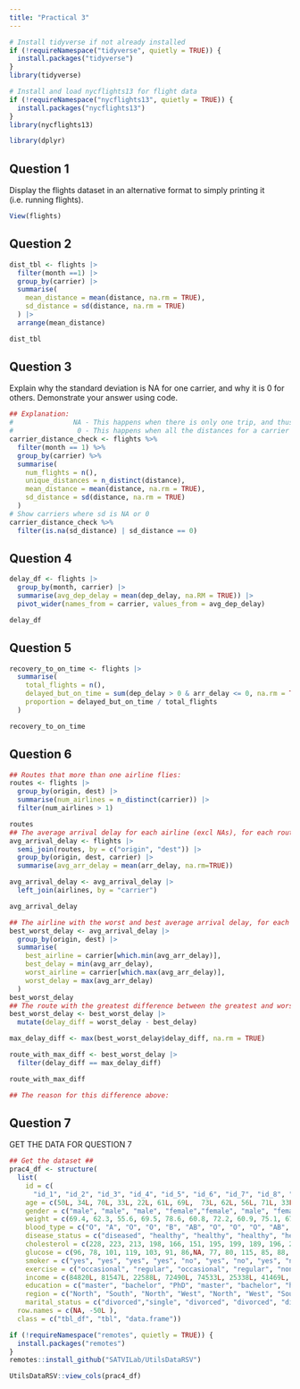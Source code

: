 ```yaml
---
title: "Practical 3"
---
```


```r
# Install tidyverse if not already installed
if (!requireNamespace("tidyverse", quietly = TRUE)) {
  install.packages("tidyverse")
}
library(tidyverse)

# Install and load nycflights13 for flight data
if (!requireNamespace("nycflights13", quietly = TRUE)) {
  install.packages("nycflights13")
}
library(nycflights13)

library(dplyr)
```

## Question 1
Display the flights dataset in an alternative format to simply printing it (i.e. running flights).
```r
View(flights)
```
## Question 2
```r
dist_tbl <- flights |> 
  filter(month ==1) |> 
  group_by(carrier) |> 
  summarise(
    mean_distance = mean(distance, na.rm = TRUE),
    sd_distance = sd(distance, na.rm = TRUE)
  ) |> 
  arrange(mean_distance)

dist_tbl
```
## Question 3
Explain why the standard deviation is NA for one carrier, and why it is 0 for others. Demonstrate your answer using code.
```r

## Explanation: 
#               NA - This happens when there is only one trip, and thus one distance                         for a carrier, meaning sd cannot be computed, resulting in an NA.
#                0 - This happens when all the distances for a carrier are equal,                            meaning there is no deviation in the trips distances.
carrier_distance_check <- flights %>%
  filter(month == 1) %>%
  group_by(carrier) %>%
  summarise(
    num_flights = n(),
    unique_distances = n_distinct(distance),
    mean_distance = mean(distance, na.rm = TRUE),
    sd_distance = sd(distance, na.rm = TRUE)
  )
# Show carriers where sd is NA or 0
carrier_distance_check %>%
  filter(is.na(sd_distance) | sd_distance == 0)
```
## Question 4
```r
delay_df <- flights |> 
  group_by(month, carrier) |> 
  summarise(avg_dep_delay = mean(dep_delay, na.RM = TRUE)) |> 
  pivot_wider(names_from = carrier, values_from = avg_dep_delay)

delay_df
```
## Question 5
```r

recovery_to_on_time <- flights |> 
  summarise(
    total_flights = n(),
    delayed_but_on_time = sum(dep_delay > 0 & arr_delay <= 0, na.rm = TRUE),
    proportion = delayed_but_on_time / total_flights
  )

recovery_to_on_time
```
## Question 6
```r
## Routes that more than one airline flies:
routes <- flights |> 
  group_by(origin, dest) |> 
  summarise(num_airlines = n_distinct(carrier)) |> 
  filter(num_airlines > 1)

routes
## The average arrival delay for each airline (excl NAs), for each route:
avg_arrival_delay <- flights |> 
  semi_join(routes, by = c("origin", "dest")) |> 
  group_by(origin, dest, carrier) |> 
  summarise(avg_arr_delay = mean(arr_delay, na.rm=TRUE))

avg_arrival_delay <- avg_arrival_delay |> 
  left_join(airlines, by = "carrier")

avg_arrival_delay

## The airline with the worst and best average arrival delay, for each route:
best_worst_delay <- avg_arrival_delay |> 
  group_by(origin, dest) |> 
  summarise(
    best_airline = carrier[which.min(avg_arr_delay)],
    best_delay = min(avg_arr_delay),
    worst_airline = carrier[which.max(avg_arr_delay)],
    worst_delay = max(avg_arr_delay)
  )
best_worst_delay
## The route with the greatest difference between the greatest and worst performing airlines:
best_worst_delay <- best_worst_delay |> 
  mutate(delay_diff = worst_delay - best_delay)

max_delay_diff <- max(best_worst_delay$delay_diff, na.rm = TRUE)

route_with_max_diff <- best_worst_delay |> 
  filter(delay_diff == max_delay_diff)

route_with_max_diff

## The reason for this difference above:

```
## Question 7
GET THE DATA FOR QUESTION 7
```r
## Get the dataset ##
prac4_df <- structure(
  list(
    id = c(
      "id_1", "id_2", "id_3", "id_4", "id_5", "id_6", "id_7", "id_8", "id_9", "id_10", "id_11", "id_12", "id_13","id_14", "id_15", "id_16", "id_17", "id_18", "id_19","id_20", "id_21", "id_22", "id_23", "id_24", "id_25", "id_26", "id_27", "id_28", "id_29", "id_30", "id_31", "id_32", "id_33", "id_34", "id_35", "id_36", "id_37", "id_38", "id_39", "id_40", "id_41", "id_42", "id_43", "id_44", "id_45", "id_46", "id_47", "id_48",  "id_49", "id_50"),
    age = c(50L, 34L, 70L, 33L, 22L, 61L, 69L,  73L, 62L, 56L, 71L, 33L, 73L, 44L, 45L, 46L,  47L, 76L, 28L, 48L, 54L, 27L, 45L, 26L, 61L, 28L, 38L, 55L, 33L, 36L, 62L, 58L, 72L, 31L, 34L, 42L, 46L, 79L, 72L), 
    gender = c("male", "male", "male", "female","female", "male", "female", "male", "male", "female","male", "male", "female", "male", "male", "male", "male", "female", "male", "male", "male", "male", "female", "femal", "male", "female", "female", "female", "female", "male", "female", "female", "female", "male", "male", "female", "male", "female", "female", "male", "female", "female", "male", "male", "female", "male", "male", "male", "female"), height = c(174.4, 197.7, 174.1, 194.5, NA, 180.4, 170.5, 157.4, 196.8, 165.1, 153, 197.4, 186, 157.1, 177.5, 197.7, 179.3, 170.2, 182.4, NA, 165.4, 161, 168.5, 199.2, 157.7,154.6, 157.1, 184.5, 181, 194.6, 183.6, 186.9, 176.1, 183, 191.1,189.3, 199, 172, 165.6, 170.5, 150.5, 159.2, 192.1, 161.6, 162, 153.8, 162.3, 186.6, 192.4, 174.9), 
    weight = c(69.4, 62.3, 55.6, 69.5, 78.6, 60.8, 72.2, 60.9, 75.1, 67.7, 82.5, 68.7, 67.8, 76.7, 87, 61.1, 70.6, 63.3, 81.5, 59.2, 93.2, 87.3, 83.4, 80.9, 68.6, 76.5, 93.7, 79.1, 92, 65.6, 85.4, 63.3, 79.7, 74.1, 63.3, 78.2, 95.7, 95.1, 63.7, 66.1, 99.3, 81, 96.9, 73.3, 70.3, 83, 57.6, 78.6, 61.9, 98.1), 
    blood_type = c("O", "A", "O", "O", "B", "AB", "O", "O", "O", "AB", "A", "O", "O", "O", "B", "A", "B", "AB", "O", "AB", "A", "AB", "O", "B", "A", "A", "B", "AB", "A", "B", "B", "A", "O", "O", "O", "B", "O", "A", "A", "B", "A", "O", "AB", "A", "A", "O", "O", "B", "A", "O"),
    disease_status = c("diseased", "healthy", "healthy", "healthy", "healthy", "healthy", "diseased", "healthy", "diseased", "Healthy", "diseased", "healthy", "diseased", "healthy", "diseased", "healthy", "healthy", "healthy", "healthy","healthy", "healthy", "diseased", "healthy", "diseased", "healthy", "healthy", "healthy", "healthy", "diseased", "diseased", "healthy", "healthy", "healthy", "diseased", "diseased", "diseased", "healthy", "diseased", "healthy", "healthy", "healthy", "healthy", "healthy", "diseased", "diseased", "diseased", "healthy", "healthy", "diseased", "diseased"), 
    cholesterol = c(228, 223, 213, 198, 166, 151, 195, 199, 189, 196, 221, 156, 185, 230, 234, 174, 185, 236, 235, 180, 165, 220, 160, 153, 250, 153, 184, 242, 212, 179, 224, 233, 181, 199, 220, 214, 214, 248, 191, 162, 203, 173, 199, 187, 248, 189, 173, 212, 164, 247), 
    glucose = c(96, 78, 101, 119, 103, 91, 86,NA, 77, 80, 115, 85, 88, 109, NA, 71, 90, 94, 91, 87, 113, 93, 97, 118, 109, 80, 85, 119, 99, 108, 89, 108, 97, 116, 79, 84, 75, 81, 119, NA, 106, 109, 75, 82, 84, 75, 76, 120, 119, 77), 
    smoker = c("yes", "yes", "yes", "yes", "no", "yes", "no", "yes", "no", "no", "no", "no", "no", "yes", "no", "yes", "yes", "yes", "yes", "yes", "yes", "yes", "yes", "yes", "no", "no", "yes", "yes", "yes", "no", "no", "yes", "no", "yes", "no", "yes", "no", "yes", "yes", "yes", "no", "no", "yes", "no", "no", "no", "no", "no", "no", "yes"),
    exercise = c("occasional", "regular", "occasional", "regular", "none", "occasional", "regular", "none", "occasional", "none", "occasional", "none", "none", "regular", "occasional", "none", "regular", "regular", "none", "occasional", "none", "occasional", "occasional", "occasional", "regular", "occasional", "regular", "regular", "regular", "occasional", "occasional", "none", "none", "regular", "occasional", "occasional", "none", "none", "none", "none", "occasional", "regular", "regular", "none", "regular", "occasional", "occasional", "none", "occasional", "regular"), 
    income = c(84820L, 81547L, 22588L, 72490L, 74533L, 25338L, 41469L, 57315L, 63629L, 88662L, 62615L, 56261L, 58499L, 82232L, 77584L, 77275L, 38468L, 54510L, 91326L, 78611L, 31402L, 29586L, 21441L, 58269L, 84173L, 88295L, 37940L, 43750L, 69750L, 92356L, 82518L, 91455L, 68866L, 51178L, 68275L, 27689L, 35418L, 81318L, 62405L, 86851L, 25654L, 47553L, 74474L, 51409L, 22607L, 55360L, 96351L, 21516L, 41927L, 55810L), 
    education = c("master", "bachelor", "PhD", "master", "bachelor", "highschool", "PhD", "highschool", "PhD", "PhD", "bachelor", "highschool", "master", "bachelor", "PhD", "PhD", "PhD", "bachelor", "master", "highschool", "PhD", "highschool", "bachelor", "master", "highschool", "highschool", "master", "master", "bachelor", "PhD", "highschool", "PhD", "master", "master", "master", "PhD", "highschool", "master", "master", "highschool", "bachelor", "highschool", "bachelor", "PhD", "bachelor", "highschool", "master", "highschool", "bachelor", "bachelor"), 
    region = c("North", "South", "North", "West", "North", "West", "South", "South", "West", "South", "West", "South", "West", "East", "North", "West", "North", "North", "West", "North", "East", "West", "South", "North", "North", "East", "East", "North", "North", "West", "South", "West","West", "East", "West", "North", "West", "North", "East", "North", "West", "South", "South", "East", "North", "West", "West", "East", "North", "East"), 
    marital_status = c("divorced","single", "divorced", "divorced", "divorced", "divorced", "divorced", "married", "divorced", "married", "divorced", "widowed", "married", "single", "widowed", "widowed", "single", "divorced", "widowed", "widowed", "single", "married", "single","married", "widowed", "married", "single", "single", "widowed", "married", "widowed", "divorced", "single", "married", "single", "widowed", "widowed", "married", "widowed", "divorced", "married", "married", "divorced", "single", "married", "widowed", "divorced", "divorced", "single", "divorced")), 
  row.names = c(NA, -50L ), 
  class = c("tbl_df", "tbl", "data.frame"))

```

```r
if (!requireNamespace("remotes", quietly = TRUE)) {
  install.packages("remotes")
}
remotes::install_github("SATVILab/UtilsDataRSV")

UtilsDataRSV::view_cols(prac4_df)
```





